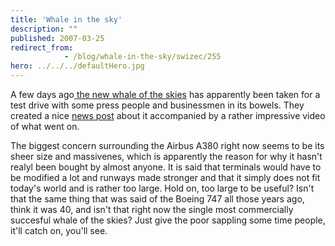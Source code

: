 ```yaml
---
title: 'Whale in the sky'
description: ""
published: 2007-03-25
redirect_from: 
            - /blog/whale-in-the-sky/swizec/255
hero: ../../../defaultHero.jpg
---
```

A few days ago[ the new whale of the skies](http://en.wikipedia.org/wiki/Airbus_A380) has apparently been taken for a test drive with some press people and businessmen in its bowels. They created a nice [news post](http://www.popularmechanics.com/blogs/science_news/4213543.html) about it accompanied by a rather impressive video of what went on.

The biggest concern surrounding the Airbus A380 right now seems to be its sheer size and massivenes, which is apparently the reason for why it hasn&#x27;t realyl been bought by almost anyone. It is said that terminals would have to be modified a lot and runways made stronger and that it simply does not fit today&#x27;s world and is rather too large. Hold on, too large to be useful? Isn&#x27;t that the same thing that was said of the Boeing 747 all those years ago, think it was 40, and isn&#x27;t that right now the single most commercially succesful whale of the skies? Just give the poor sappling some time people, it&#x27;ll catch on, you&#x27;ll see.